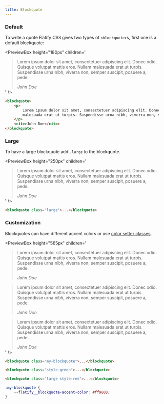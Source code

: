 ```yaml
---
title: Blockquote
---
```



### Default

To write a quote Flatify CSS gives two types of `<blockquote>`s, first one is a default blockquote:

<PreviewBox
	height="180px"
	children='
<!DOCTYPE html>
<html lang="en">
	<head>
		<meta charset="UTF-8" />
		<meta http-equiv="X-UA-Compatible" content="IE=edge" />
		<meta name="viewport" content="width=device-width, initial-scale=1.0" />
		<link rel="stylesheet" href="https://raw.githack.com/amir2mi/FlatifyCSS/master/dist/css/flatify-min.css" />
		<title>Quote</title>
	</head>
	<body>
        <blockquote style="margin-bottom: 0">
            <p>
                Lorem ipsum dolor sit amet, consectetuer adipiscing elit. Donec odio.
                Quisque volutpat mattis eros. Nullam malesuada erat ut turpis.
                Suspendisse urna nibh, viverra non, semper suscipit, posuere a, pede.
            </p>
			<cite>John Doe</cite>
		</blockquote>        
    </body>
</html>
'
/>

```html title="index.html"
<blockquote>
	<p>
		Lorem ipsum dolor sit amet, consectetuer adipiscing elit. Donec odio. Quisque volutpat mattis eros. Nullam
		malesuada erat ut turpis. Suspendisse urna nibh, viverra non, semper suscipit, posuere a, pede.
	</p>
	<cite>John Doe</cite>
</blockquote>
```

### Large

To have a large blockquote add `.large` to the blockquote.

<PreviewBox
	height="250px"
	children='
<!DOCTYPE html>
<html lang="en">
	<head>
		<meta charset="UTF-8" />
		<meta http-equiv="X-UA-Compatible" content="IE=edge" />
		<meta name="viewport" content="width=device-width, initial-scale=1.0" />
		<link rel="stylesheet" href="https://raw.githack.com/amir2mi/FlatifyCSS/master/dist/css/flatify-min.css" />
		<title>Quote</title>
	</head>
	<body>
        <blockquote class="large" style="margin-bottom: 0">
            <p>
                Lorem ipsum dolor sit amet, consectetuer adipiscing elit. Donec odio.
                Quisque volutpat mattis eros. Nullam malesuada erat ut turpis.
                Suspendisse urna nibh, viverra non, semper suscipit, posuere a, pede.
            </p>
			<cite>John Doe</cite>
		</blockquote>        
    </body>
</html>
'
/>

```html {1} title="index.html"
<blockquote class="large">...</blockquote>
```

### Customization

Blockquotes can have different accent colors or use [color setter classes](/docs/helpers/color-setters).

<PreviewBox
	height="565px"
	children='
<!DOCTYPE html>
<html lang="en">
	<head>
		<meta charset="UTF-8" />
		<meta http-equiv="X-UA-Compatible" content="IE=edge" />
		<meta name="viewport" content="width=device-width, initial-scale=1.0" />
		<link rel="stylesheet" href="https://raw.githack.com/amir2mi/FlatifyCSS/master/dist/css/flatify-min.css" />
		<title>Quote</title>
        <style>
            .my-blockquote{
                --flatify__blockquote-accent-color: #ff9600;
            }
        </style>
	</head>
	<body>
        <blockquote class="my-blockquote">
            <p>
                Lorem ipsum dolor sit amet, consectetuer adipiscing elit. Donec odio.
                Quisque volutpat mattis eros. Nullam malesuada erat ut turpis.
                Suspendisse urna nibh, viverra non, semper suscipit, posuere a, pede.
            </p>
			<cite>John Doe</cite>
		</blockquote>
        <blockquote class="style-green">
            <p>
                Lorem ipsum dolor sit amet, consectetuer adipiscing elit. Donec odio.
                Quisque volutpat mattis eros. Nullam malesuada erat ut turpis.
                Suspendisse urna nibh, viverra non, semper suscipit, posuere a, pede.
            </p>
    		<cite>John Doe</cite>
    	</blockquote>
        <blockquote class="large style-red" style="margin-bottom: 0">
            <p>
                Lorem ipsum dolor sit amet, consectetuer adipiscing elit. Donec odio.
                Quisque volutpat mattis eros. Nullam malesuada erat ut turpis.
                Suspendisse urna nibh, viverra non, semper suscipit, posuere a, pede.
            </p>
    		<cite>John Doe</cite>
    	</blockquote>
    </body>

</html>
'
/>

```html title="index.html"
<blockquote class="my-blockquote">...</blockquote>

<blockquote class="style-green">...</blockquote>

<blockquote class="large style-red">...</blockquote>
```

```css title="style.css"
.my-blockquote {
	--flatify__blockquote-accent-color: #ff9600;
}
```
